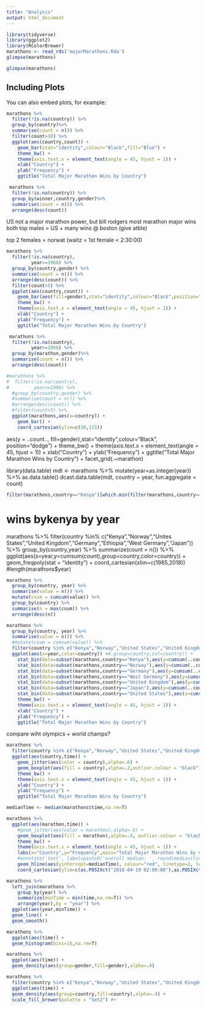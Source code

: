 ```yaml
---
title: "Analysis"
output: html_document
---
```


```r
library(tidyverse)
library(ggplot2)
library(RColorBrewer)
marathons <- read_rds('majorMarathons.Rda')
glimpse(marathons)
```

```r
glimpse(marathons)
```

## Including Plots

You can also embed plots, for example:

```r
marathons %>%
  filter(!is.na(country)) %>%
  group_by(country)%>%
  summarise(count = n()) %>%
  filter(count>10) %>%
  ggplot(aes(country,count)) + 
    geom_bar(stat="identity",colour="Black",fill="Blue") +
    theme_bw() +
    theme(axis.text.x = element_text(angle = 45, hjust = 1)) + 
    xlab("Country") + 
    ylab("Frequency") +
    ggtitle("Total Major Marathon Wins by Country")
```    
 
```r
 marathons %>%
  filter(!is.na(country)) %>%
  group_by(winner,country,gender)%>%
  summarise(count = n()) %>%
  arrange(desc(count))
```
US not a major marathon power, but bill rodgers most marathon major wins 
both top males = US + many wins @ boston (give atble)

top 2 females = norwat (waitz = 1st female < 2:30:00)

```r
marathons %>%
  filter(!is.na(country),
         year>=1966) %>%
  group_by(country,gender) %>%
  summarise(count = n()) %>%
  arrange(desc(count)) %>%
  filter(count>5) %>%
  ggplot(aes(country,count)) + 
    geom_bar(aes(fill=gender),stat="identity",colour="Black",position="dodge") +
    theme_bw() +
    theme(axis.text.x = element_text(angle = 45, hjust = 1)) + 
    xlab("Country") + 
    ylab("Frequency") +
    ggtitle("Total Major Marathon Wins by Country")
```  

```r
 marathons %>%
  filter(!is.na(country),
         year>=1966) %>%
  group_by(marathon,gender)%>%
  summarise(count = n()) %>%
  arrange(desc(count))

#marathons %>%
#  filter(!is.na(country),
#         year>=1966) %>%
  #group_by(country,gender) %>%
  #summarise(count = n()) %>%
  #arrange(desc(count)) %>%
  #filter(count>5) %>%
  ggplot(marathons,aes(x=country)) + 
    geom_bar() + 
    coord_cartesian(ylim=c(30,115))
```
  aes(y = ..count.., fill=gender),stat="identity",colour="Black",
             position="dodge") +
    theme_bw() +
    theme(axis.text.x = element_text(angle = 45, hjust = 1)) + 
    xlab("Country") + 
    ylab("Frequency") +
    ggtitle("Total Major Marathon Wins by Country") + 
  facet_grid(.~marathon)


library(data.table)
mdt <- marathons %>%
  mutate(year=as.integer(year)) %>%
  as.data.table()
dcast.data.table(mdt, country ~ year,
                           fun.aggregate = count)

  
  
```r
filter(marathons,country=="Kenya")[which.min(filter(marathons,country=="Kenya")$year),]
```

# wins bykenya by year
marathons %>%
  filter(country %in% c("Kenya","Norway","Unites States","United Kingdom","Germany","Ethiopia","West Germany","Japan")) %>%
  group_by(country,year) %>%
  summarize(count = n()) %>%
  ggplot(aes(x=year,y=cumsum(count),group=country,color=country)) + 
    geom_freqpoly(stat = "identity") + 
  coord_cartesian(xlim=c(1985,2018))
#length(marathons$year)


```r
marathons %>% 
  group_by(country, year) %>%
  summarise(value = n()) %>%
  mutate(csum = cumsum(value)) %>%
  group_by(country) %>%
  summarise(n = max(csum)) %>%
  arrange(desc(n))
```

```r
marathons %>% 
  group_by(country, year) %>%
  summarise(value = n()) %>%
  #mutate(csum = cumsum(value)) %>%
  filter(country %in% c("Kenya","Norway","United States","United Kingdom","Germany","Ethiopia","West Germany","Japan")) %>%
  ggplot(aes(x=year,color=country)) +#,group=country,col=country)) +
    stat_bin(data=subset(marathons,country=="Kenya"),aes(y=cumsum(..count..)),geom="line",lwd=1.25)+
    stat_bin(data=subset(marathons,country=="Norway"),aes(y=cumsum(..count..)),geom="line",lwd=1.25)+
    stat_bin(data=subset(marathons,country=="Germany"),aes(y=cumsum(..count..)),geom="line",lwd=1.25)+
    stat_bin(data=subset(marathons,country=="West Germany"),aes(y=cumsum(..count..)),geom="line",lwd=1.25)+
    stat_bin(data=subset(marathons,country=="United Kingdom"),aes(y=cumsum(..count..)),geom="line",lwd=1.25)+
    stat_bin(data=subset(marathons,country=="Japan"),aes(y=cumsum(..count..)),geom="line",lwd=1.25)+
    stat_bin(data=subset(marathons,country=="United States"),aes(y=cumsum(..count..)),geom="line",lwd=1.25) +
    theme_bw() +
    theme(axis.text.x = element_text(angle = 45, hjust = 1)) + 
    xlab("Country") + 
    ylab("Frequency") +
    ggtitle("Total Major Marathon Wins by Country")
```
compare wiht olympics + world champs?

```r
marathons %>%
  filter(country %in% c("Kenya","Norway","United States","United Kingdom","Germany","Ethiopia","West Germany","Japan")) %>%
  ggplot(aes(country,time)) + 
    geom_jitter(aes(color = country),alpha=.6) +
    geom_boxplot(aes(fill = country),alpha=.2,outlier.colour = "black") +
    theme_bw() +
    theme(axis.text.x = element_text(angle = 45, hjust = 1)) + 
    xlab("Country") + 
    ylab("Frequency") +
    ggtitle("Total Major Marathon Wins by Country")
```

```r
medianTime <- median(marathons$time,na.rm=T)

marathons %>%
  ggplot(aes(marathon,time)) + 
    #geom_jitter(aes(color = marathon),alpha=.6) +
    geom_boxplot(aes(fill = marathon),alpha=.4, outlier.colour = "black") +
    theme_bw() +
    theme(axis.text.x = element_text(angle = 45, hjust = 1)) + 
    labs(x="Country",y="Frequency",main="Total Major Marathon Wins by Country") +
    #annotate('text', label=paste0('overall median: ', round(median(time))), x = 'MMI', y = median(time)+5, size = 3.5) +
    geom_hline(aes(yintercept=medianTime), colour="red", linetype=2, lwd=1.25) + 
    coord_cartesian(ylim=c(as.POSIXct("2018-04-19 02:00:00"),as.POSIXct("2018-04-19 03:35:00")))
```


```r
marathons %>%
  left_join(marathons %>%
    group_by(year) %>%
    summarize(minTime = min(time,na.rm=T)) %>%
    arrange(year),by = "year") %>%
  ggplot(aes(year,minTime)) + 
  geom_line() + 
  geom_smooth()
```

```r
marathons %>%
  ggplot(aes(time)) + 
  geom_histogram(bins=15,na.rm=T)
```
```r
marathons %>%
  ggplot(aes(time)) + 
  geom_density(aes(group=gender,fill=gender),alpha=.4)
```

```r
marathons %>%
  filter(country %in% c("Kenya","Norway","United States","United Kingdom","Germany","Ethiopia","West Germany","Japan")) %>%
  ggplot(aes(time)) + 
  geom_density(aes(group=country,fill=country),alpha=.4) + 
  scale_fill_brewer(palette = "Set2") #+  
```